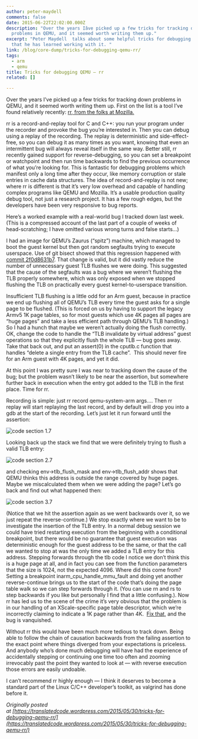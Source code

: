 ```yaml
---
author: peter-maydell
comments: false
date: 2015-06-22T22:02:00.000Z
description: "Over the years Iâve picked up a few tricks for tracking down
  problems in QEMU, and it seemed worth writing them up."
excerpt: "Peter Maydell  talks about some helpful tricks for debugging QEMU - rr
  that he has learned working with it. "
link: /blog/core-dump/tricks-for-debugging-qemu-rr/
tags:
  - arm
  - qemu
title: Tricks for debugging QEMU — rr
related: []

---
```


Over the years I’ve picked up a few tricks for tracking down problems in QEMU, and it seemed worth writing them up. First on the list is a tool I’ve found relatively recently: [rr, from the folks at Mozilla.](http://rr-project.org/)

rr is a record-and-replay tool for C and C++: you run your program under the recorder and provoke the bug you’re interested in. Then you can debug using a replay of the recording. The replay is deterministic and side-effect-free, so you can debug it as many times as you want, knowing that even an intermittent bug will always reveal itself in the same way. Better still, rr recently gained support for reverse-debugging, so you can set a breakpoint or watchpoint and then run time backwards to find the previous occurrence of what you’re looking for. This is fantastic for debugging problems which manifest only a long time after they occur, like memory corruption or stale entries in cache data structures. The idea of record-and-replay is not new; where rr is different is that it’s very low overhead and capable of handling complex programs like QEMU and Mozilla. It’s a usable production quality debug tool, not just a research project. It has a few rough edges, but the developers have been very responsive to bug reports.

Here’s a worked example with a real-world bug I tracked down last week. (This is a compressed account of the last part of a couple of weeks of head-scratching; I have omitted various wrong turns and false starts…)

I had an image for QEMU’s Zaurus (“spitz”) machine, which managed to boot the guest kernel but then got random segfaults trying to execute userspace. Use of git bisect showed that this regression happened with [commit 2f0d8631b7](http://git.qemu.org/?p=qemu.git;a=commitdiff;h=2f0d8631b7;hp=2e1198672759eda6e122ff38fcf6df06f27e0fe2). That change is valid, but it did vastly reduce the number of unnecessary guest TLB flushes we were doing. This suggested that the cause of the segfaults was a bug where we weren’t flushing the TLB properly somewhere, which was only exposed when we stopped flushing the TLB on practically every guest kernel-to-userspace transition.

Insufficient TLB flushing is a little odd for an Arm guest, because in practice we end up flushing all of QEMU’s TLB every time the guest asks for a single page to be flushed. (This is forced on us by having to support the legacy Armv5 1K page tables, so for most guests which use 4K pages all pages are “huge pages” and take a less efficient path through QEMU’s TLB handling.) So I had a hunch that maybe we weren’t actually doing the flush correctly. OK, change the code to handle the “TLB invalidate by virtual address” guest operations so that they explicitly flush the whole TLB — bug goes away. Take that back out, and put an assert(0) in the cputlb.c function that handles “delete a single entry from the TLB cache”.  This should never fire for an Arm guest with 4K pages, and yet it did.

At this point I was pretty sure I was near to tracking down the cause of the bug; but the problem wasn’t likely to be near the assertion, but somewhere further back in execution when the entry got added to the TLB in the first place. Time for rr.

Recording is simple: just rr record qemu-system-arm args.... Then rr replay will start replaying the last record, and by default will drop you into a gdb at the start of the recording. Let’s just let it run forward until the assertion:

![code section 1.7](/linaro-website/images/blog/code-section-1.7)

Looking back up the stack we find that we were definitely trying to flush a valid TLB entry:

![code section 2.7](/linaro-website/images/blog/code-section-2.7)

and checking env->tlb\_flush\_mask and env->tlb\_flush\_addr shows that QEMU thinks this address is outside the range covered by huge pages. Maybe we miscalculated them when we were adding the page? Let’s go back and find out what happened then:

![code section 3.7](/linaro-website/images/blog/code-section-3.7)

(Notice that we hit the assertion again as we went backwards over it, so we just repeat the reverse-continue.) We stop exactly where we want to be to investigate the insertion of the TLB entry. In a normal debug session we could have tried restarting execution from the beginning with a conditional breakpoint, but there would be no guarantee that guest execution was deterministic enough for the guest address to be the same, or that the call we wanted to stop at was the only time we added a TLB entry for this address. Stepping forwards through the tlb code I notice we don’t think this is a huge page at all, and in fact you can see from the function parameters that the size is 1024, not the expected 4096. Where did this come from? Setting a breakpoint inarm\_cpu\_handle\_mmu\_fault and doing yet another reverse-continue brings us to the start of the code that’s doing the page table walk so we can step forwards through it. (You can use rn and rs to step backwards if you like but personally I find that a little confusing.). Now rr has led us to the scene of the crime it’s very obvious that the problem is in our handling of an XScale-specific page table descriptor, which we’re incorrectly claiming to indicate a 1K page rather than 4K.  [Fix that](http://lists.gnu.org/archive/html/qemu-devel/2015-05/msg05956.html), and the bug is vanquished.

Without rr this would have been much more tedious to track down. Being able to follow the chain of causation backwards from the failing assertion to the exact point where things diverged from your expectations is priceless. And anybody who’s done much debugging will have had the experience of accidentally stepping or continuing one time too often and zooming irrevocably past the point they wanted to look at — with reverse execution those errors are easily undoable.

I can’t recommend rr highly enough — I think it deserves to become a standard part of the Linux C/C++ developer’s toolkit, as valgrind has done before it.

*Originally posted at [https://translatedcode.wordpress.com/2015/05/30/tricks-for-debugging-qemu-rr/](https://translatedcode.wordpress.com/2015/05/30/tricks-for-debugging-qemu-rr/)*
